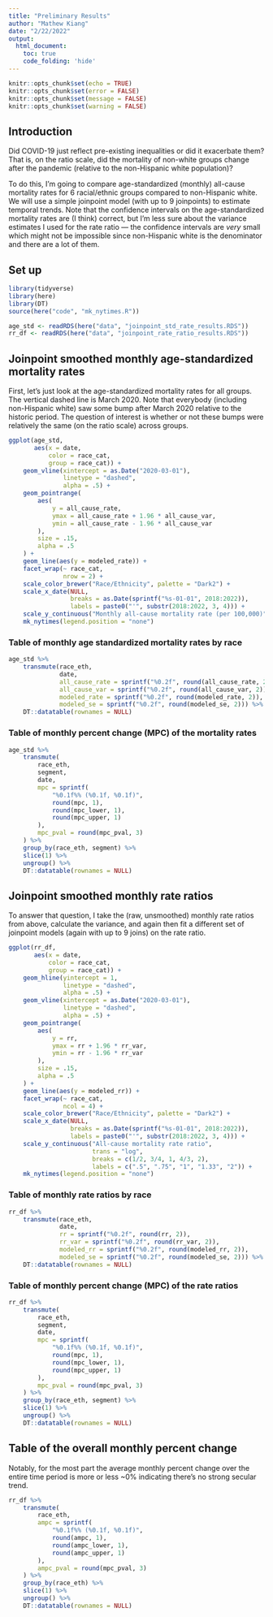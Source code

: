 ```yaml
---
title: "Preliminary Results"
author: "Mathew Kiang"
date: "2/22/2022"
output: 
  html_document:
    toc: true
    code_folding: 'hide'
---
```


```r
knitr::opts_chunk$set(echo = TRUE)
knitr::opts_chunk$set(error = FALSE)
knitr::opts_chunk$set(message = FALSE)
knitr::opts_chunk$set(warning = FALSE)
```

## Introduction

Did COVID-19 just reflect pre-existing inequalities or did it exacerbate them? That is, on the ratio scale, did the mortality of non-white groups change after the pandemic (relative to the non-Hispanic white population)?

To do this, I'm going to compare age-standardized (monthly) all-cause mortality rates for 6 racial/ethnic groups compared to non-Hispanic white. We will use a simple joinpoint model (with up to 9 joinpoints) to estimate temporal trends. Note that the confidence intervals on the age-standardized mortality rates are (I think) correct, but I'm less sure about the variance estimates I used for the rate ratio — the confidence intervals are *very* small which might not be impossible since non-Hispanic white is the denominator and there are a lot of them. 

## Set up

```r
library(tidyverse)
library(here)
library(DT)
source(here("code", "mk_nytimes.R"))

age_std <- readRDS(here("data", "joinpoint_std_rate_results.RDS"))
rr_df <- readRDS(here("data", "joinpoint_rate_ratio_results.RDS"))
```

## Joinpoint smoothed monthly age-standardized mortality rates

First, let's just look at the age-standardized mortality rates for all groups. The vertical dashed line is March 2020. Note that everybody (including non-Hispanic white) saw some bump after March 2020 relative to the historic period. The question of interest is whether or not these bumps were relatively the same (on the ratio scale) across groups. 

```r
ggplot(age_std, 
       aes(x = date, 
           color = race_cat, 
           group = race_cat)) +
    geom_vline(xintercept = as.Date("2020-03-01"),
               linetype = "dashed",
               alpha = .5) + 
    geom_pointrange(
        aes(
            y = all_cause_rate,
            ymax = all_cause_rate + 1.96 * all_cause_var,
            ymin = all_cause_rate - 1.96 * all_cause_var
        ),
        size = .15, 
        alpha = .5
    ) + 
    geom_line(aes(y = modeled_rate)) + 
    facet_wrap(~ race_cat,
               nrow = 2) + 
    scale_color_brewer("Race/Ethnicity", palette = "Dark2") + 
    scale_x_date(NULL, 
                 breaks = as.Date(sprintf("%s-01-01", 2018:2022)),
                 labels = paste0("'", substr(2018:2022, 3, 4))) + 
    scale_y_continuous("Monthly all-cause mortality rate (per 100,000)") + 
    mk_nytimes(legend.position = "none")
```

### Table of monthly age standardized mortality rates by race
```r
age_std %>% 
    transmute(race_eth,
              date, 
              all_cause_rate = sprintf("%0.2f", round(all_cause_rate, 2)),
              all_cause_var = sprintf("%0.2f", round(all_cause_var, 2)), 
              modeled_rate = sprintf("%0.2f", round(modeled_rate, 2)), 
              modeled_se = sprintf("%0.2f", round(modeled_se, 2))) %>% 
    DT::datatable(rownames = NULL)
```

### Table of monthly percent change (MPC) of the mortality rates
```r
age_std %>%
    transmute(
        race_eth,
        segment,
        date,
        mpc = sprintf(
            "%0.1f%% (%0.1f, %0.1f)",
            round(mpc, 1),
            round(mpc_lower, 1),
            round(mpc_upper, 1)
        ),
        mpc_pval = round(mpc_pval, 3)
    ) %>%
    group_by(race_eth, segment) %>%
    slice(1) %>%
    ungroup() %>% 
    DT::datatable(rownames = NULL)
```


## Joinpoint smoothed monthly rate ratios

To answer that question, I take the (raw, unsmoothed) monthly rate ratios from above, calculate the variance, and again then fit a different set of joinpoint models (again with up to 9 joins) on the rate ratio. 

```r
ggplot(rr_df, 
       aes(x = date, 
           color = race_cat, 
           group = race_cat)) +
    geom_hline(yintercept = 1,
               linetype = "dashed",
               alpha = .5) + 
    geom_vline(xintercept = as.Date("2020-03-01"),
               linetype = "dashed",
               alpha = .5) + 
    geom_pointrange(
        aes(
            y = rr,
            ymax = rr + 1.96 * rr_var,
            ymin = rr - 1.96 * rr_var
        ),
        size = .15, 
        alpha = .5
    ) + 
    geom_line(aes(y = modeled_rr)) + 
    facet_wrap(~ race_cat,
               ncol = 4) + 
    scale_color_brewer("Race/Ethnicity", palette = "Dark2") + 
    scale_x_date(NULL, 
                 breaks = as.Date(sprintf("%s-01-01", 2018:2022)),
                 labels = paste0("'", substr(2018:2022, 3, 4))) + 
    scale_y_continuous("All-cause mortality rate ratio",
                       trans = "log",
                       breaks = c(1/2, 3/4, 1, 4/3, 2),
                       labels = c(".5", ".75", "1", "1.33", "2")) + 
    mk_nytimes(legend.position = "none")
```

### Table of monthly rate ratios by race
```r
rr_df %>% 
    transmute(race_eth,
              date, 
              rr = sprintf("%0.2f", round(rr, 2)),
              rr_var = sprintf("%0.2f", round(rr_var, 2)), 
              modeled_rr = sprintf("%0.2f", round(modeled_rr, 2)), 
              modeled_se = sprintf("%0.2f", round(modeled_se, 2))) %>% 
    DT::datatable(rownames = NULL)
```

### Table of monthly percent change (MPC) of the rate ratios
```r
rr_df %>%
    transmute(
        race_eth,
        segment,
        date,
        mpc = sprintf(
            "%0.1f%% (%0.1f, %0.1f)",
            round(mpc, 1),
            round(mpc_lower, 1),
            round(mpc_upper, 1)
        ),
        mpc_pval = round(mpc_pval, 3)
    ) %>%
    group_by(race_eth, segment) %>%
    slice(1) %>%
    ungroup() %>% 
    DT::datatable(rownames = NULL)
```
## Table of the overall monthly percent change

Notably, for the most part the average monthly percent change over the entire time period is more or less ~0% indicating there's no strong secular trend. 

```r
rr_df %>%
    transmute(
        race_eth,
        ampc = sprintf(
            "%0.1f%% (%0.1f, %0.1f)",
            round(ampc, 1),
            round(ampc_lower, 1),
            round(ampc_upper, 1)
        ),
        ampc_pval = round(mpc_pval, 3)
    ) %>%
    group_by(race_eth) %>%
    slice(1) %>%
    ungroup() %>% 
    DT::datatable(rownames = NULL)
```

